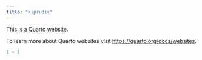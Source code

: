 ```yaml
---
title: "klprudic"
---
```


This is a Quarto website.

To learn more about Quarto websites visit <https://quarto.org/docs/websites>.

```r
1 + 1
```
